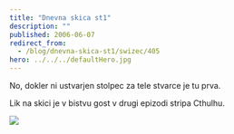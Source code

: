 ```yaml
---
title: "Dnevna skica st1"
description: ""
published: 2006-06-07
redirect_from:
  - /blog/dnevna-skica-st1/swizec/405
hero: ../../../defaultHero.jpg
---
```


No, dokler ni ustvarjen stolpec za tele stvarce je tu prva.

Lik na skici je v bistvu gost v drugi epizodi stripa Cthulhu.

![](/includes/editor_upload/Image/sketches/kscan_0131.png)
